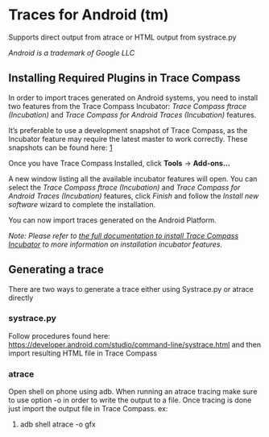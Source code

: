 = Traces for Android (tm) =

Supports direct output from atrace or HTML output from systrace.py

''Android is a trademark of Google LLC''

== Installing Required Plugins in Trace Compass==
In order to import traces generated on Android systems, you need to install two features from the Trace Compass Incubator: ''Trace Compass ftrace (Incubation)'' and ''Trace Compass for Android Traces (Incubation)'' features.

It’s preferable to use a development snapshot of Trace Compass, as the Incubator feature may require the latest master to work correctly. These snapshots can be found here: [http://download.eclipse.org/tracecompass/master/rcp/]

Once you have Trace Compass Installed, click '''Tools''' -> '''Add-ons…'''

A new window listing all the available incubator features will open. You can select the ''Trace Compass ftrace (Incubation)'' and ''Trace Compass for Android Traces (Incubation)'' features, click ''Finish'' and follow the ''Install new software'' wizard to complete the installation.

You can now import traces generated on the Android Platform.

''Note: Please refer to [http://archive.eclipse.org/tracecompass/doc/stable/org.eclipse.tracecompass.doc.user/Trace-Compass-Incubator.html#Trace_Compass_Incubator the full documentation to install Trace Compass Incubator] to more information on installation incubator features.''

== Generating a trace ==
There are two ways to generate a trace either using Systrace.py or atrace directly

=== systrace.py ===
Follow procedures found here: https://developer.android.com/studio/command-line/systrace.html  and then import resulting HTML file in Trace Compass

=== atrace ===
Open shell on phone using adb. When running an atrace tracing make sure to use option -o in order to write the output to a file. Once tracing is done just import the output file in Trace Compass.
ex:
# adb shell atrace -o gfx